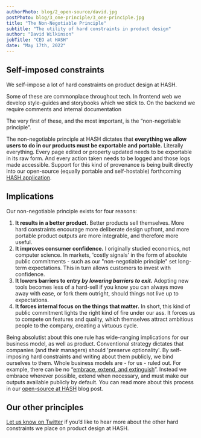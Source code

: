 ```yaml
---
authorPhoto: blog/2_open-source/david.jpg
postPhoto: blog/3_one-principle/3_one-principle.jpg
title: "The Non-Negotiable Principle"
subtitle: "The utility of hard constraints in product design"
author: "David Wilkinson"
jobTitle: "CEO at HASH"
date: "May 17th, 2022"
---
```


## Self-imposed constraints

We self-impose a lot of hard constraints on product design at HASH.

Some of these are commonplace throughout tech. In frontend web we develop style-guides and storybooks which we stick to. On the backend we require comments and internal documentation

The very first of these, and the most important, is the “non-negotiable principle”. 

The non-negotiable principle at HASH dictates that **everything we allow users to do in our products must be exportable and portable.** Literally everything. Every page edited or property updated needs to be exportable in its raw form. And every action taken needs to be logged and those logs made accessible. Support for this kind of provenance is being built directly into our open-source (equally portable and self-hostable) forthcoming [HASH application](https://github.com/hashintel/hash/tree/main/packages/hash).

## Implications

Our non-negotiable principle exists for four reasons:

1. **It results in a better product.** Better products sell themselves. More hard constraints encourage more deliberate design upfront, and more portable product outputs are more integrable, and therefore more useful.
2. **It improves consumer confidence.** I originally studied economics, not computer science. In markets, 'costly signals' in the form of absolute public commitments - such as our "non-negotiable principle" set long-term expectations. This in turn allows customers to invest with confidence.
3. **It lowers barriers to entry _by lowering barriers to exit._** Adopting new tools becomes less of a hard-sell if you know you can always move away with ease, or fork them outright, should things not live up to expectations.
4. **It forces internal focus on the things that matter.** In short, this kind of public commitment lights the right kind of fire under our ass. It forces us to compete on features and quality, which themselves attract ambitious people to the company, creating a virtuous cycle.

Being absolutist about this one rule has wide-ranging implications for our business model, as well as product. Conventional strategy dictates that companies (and their managers) should 'preserve optionality'. By self-imposing hard constraints and writing about them publicly, we bind ourselves to them. Whole business models are - for us - ruled out. For example, there can be no “<a href="https://en.wikipedia.org/wiki/Embrace,_extend,_and_extinguish">embrace, extend, and extinguish</a>”. Instead we embrace wherever possible, extend when necessary, and must make our outputs available publicly by default. You can read more about this process in our [open-source at HASH](https://hash.dev/blog/open-source) blog post.

## Our other principles

[Let us know on Twitter](https://twitter.com/hashintel) if you’d like to hear more about the other hard constraints we place on product design at HASH.
